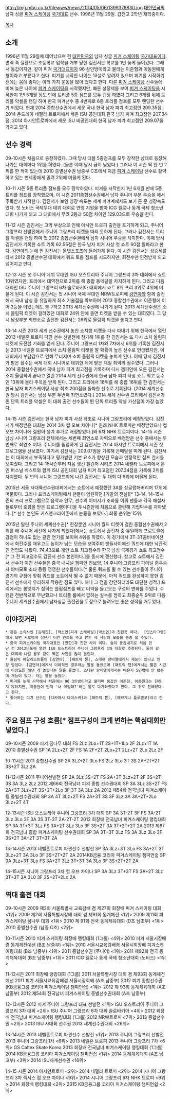 http://img.mbn.co.kr/filewww/news/2014/05/06/1399378830.jpg
[[대한민국]]의 남자 싱글 [[피겨 스케이팅]] [[국가대표]] 선수. 1996년 11월 29일. 갑천고 2학년 재학중이다.

[[목차]]

== 소개 ==

1996년 11월 29일에 태어났으며 현 [[대한민국]]의 남자 싱글 [[피겨 스케이팅]] [[국가대표]]이다. 면역 쪽 질환으로 초등학교 입학을 거부 당한 김진서는 학교를 1년 늦게 들어갔다. 그래서 동갑이지만, 같이 피겨 [[국가대표]]이자 96 삼인방이라고 불리는 이준형과 이동원에게 형이라고 부른다고 한다. 피겨를 시작한 나이는 13살로 알려져 있으며 피겨를 시작하기 전에는 몸에 좋다는 여러 가지 운동을 많이 했다고 한다. 다른 [[피겨 스케이팅]] 선수들에 비해 늦은 나이에 [[피겨 스케이팅]]을 시작했지만, 빠른 성장세를 보여 [[피겨 스케이팅]]을 시작한지 1년 5개월 정도 만에 트리플 5종 점프를 모두 랜딩 하였다.그리고 6개월 뒤에 트리플 악셀을 랜딩 하며 한국 피겨선수 중 4번째로 6종 트리플 점프를 모두 랜딩한 선수가 되었다. 현재 2014 종합선수권에서 세운 국내 한국 남자 피겨 최고점인 209.35점, 2014 온드레이 네펠라 트로피에서 세운 ISU 공인대회 한국 남자 피겨 최고점인 207.34점, 2014 아시안트로피에서 세운 ISU 비공인대회 한국 남자 피겨 최고점인 209.07을 가지고 있다.

== 선수 경력 ==
09-10시즌 처음으로 등장하였다. 그때 당시 더블 5종점프를 모두 장착한 상태로 등장해 나가는 대회마다 1위를 하였다. (물론 이때 당시 급이 낮았다.) 그러나 이 시즌 딱 한 번 2위를 한 적이 있는데 2010 종별선수권 남중부 C조에서 지금 [[피겨 스케이팅]] 선수로 활약하고 있는 변세종에게 밀려 2위에 머물게 된다.

10-11 시즌 5종 트리플 점프를 모두 장착하였다. 피겨를 시작한지 1년 6개월 만에 5종 트리플 점프를 장착했으며, 이 시즌 2011종합선수권에서 남자 주니어 부분 우승을 해서 주목받기 시작한다. 김진서가 보인 성장 속도는 세계 피겨계에서도 보기 든 문 성장속도였다. 첫 노비스 국제무대 데뷔 대회로 연맹 지원을 받아 ICG 켈로나 동계 국제 청소년대회 나가게 되고 그 대회에서 무려 2등과 50점 차이인 129.03으로 우승을 한다.

11-12 시즌 김진서는 고막 부상으로 인해 아시안 트로피 출전을 포기하게 되고, 주니어 그랑프리 선발전에서 주니어 그랑프리 티켓을 따지 못하게 된다. 그러나 김진서는 트리플 악셀을 랜딩 하며 첫 2012 종합선수권에서 남자 시니어 우승을 차지한다. 이때 당시 김진서가 기록한 쇼트 기록 62.55점은 한국 남자 피겨 사상 첫 쇼트 60점 돌파라고 한다. [[김연아]]의 눈에 띈 김진서는 올댓스포츠에 들어가게 된다. 이 시즌 김진서는 상승세를 타서 2012 종별선수권 대회에서 쿼드 토룹 점프를 시도하지만, 회전수만 인정받게 되고 넘어지고 만다.

12-13 시즌 첫 주니어 데뷔 무대인 ISU 오스트리아 주니어 그랑프리 3차 대회에서 쇼트 10위였지만, 프리에서 대역전으로 2위를 해 종합 동메달을 차지하게 된다. 그리고 다음 대회인 ISU 주니어 그랑프리 6차 슬로바키아 대회에서 쇼트 8위 프리 3위로 4위에 머물게 된다. 이 시즌 김진서는 첫 시니어 국제 무대인  NRW트로피에 [[김연아]]와 함께 출전해서 국내 남싱 중 유일하게 최소 기술점을 확보하며 2013 종합선수권에서 이준형에 이어 2등을 이었는데도 불구하고 2013 세계선수권에 나가게 된다. 2013 세계선수권은 소치 올림픽 티켓이 걸려있던 대회로 24위 안에 들면 티켓을 받을 수 있는 대회였다. 그 당시 남싱부분 최연소로 출전한 김진서는 26위로 올림픽 티켓을 놓치고 만다.

13-14 시즌 2013 세계 선수권에서 놓친 소치행 티켓을 다시 따내기 위해 한국에서 열린 2013 네벨혼 트로피 파견 선수 선발전에 참가해 1위를 한 김진서는 또 다시 소치 올림픽 티켓에 도전할 기회를 얻게 된다. 주니어 그랑프리 1차와 7차에서 6위를 기록한 김진서는 2013 네벨혼 트로피에서 소치 올림픽 티켓을 딸 확률이 높은 선수로 언급됐지만, 이 대회에서 부담감으로 인해 무너지며 소치 올림픽 티켓을 놓치게 된다. 이때 당시 김진서가 받은 점수는 국제 대회 시니어로 데뷔한 뒤에 받은 제일 최악의 점수였다. 그러나 2014 종합선수권에서 국내 남자 피겨 최고점을 기록하며 다시 챔피언에 오른 김진서는 소치 올림픽이 끝나고 열린 2014 세계 선수권에서 한국 남자 피겨 사상 쇼트 최고 등수인 13위에 올라 주목을 받게 된다. 그리고 프리에서 16위를 해 종합 16위를 한 김진서는 한국 남자 피겨스케이팅 사상 최초 200점을 돌파한 선수로 기록된다. (2014 세계선수권 당시 김진서는 남싱 부분 두번째 최연소였다.) 2014 세계 선수권 프리에서 김진서가 뛴 단독 트리플 악셀은 이 대회 출전 선수들이 뛴 단독 트리플 악셀 가산점이 가장 높았다.

14-15 시즌 김진서는 한국 남자 피겨 사상 최초로 시니어 그랑프리에 배정받았다. 김진서가 배정받은 대회는 2014 3차 컵 오브 차이나[* 원래 NHK 트로피만 배정받았으나 컵 오브 차이나에 결원이 생겨 추가로 배정받았다.]와 6차 NHK 트로피이다. 14-15 시즌 남싱 시니어 그랑프리 전체에서는 세번째 최연소로 자력으로 배정받은 선수 중에서는 두번째로 최연소 이다. 주니어를 졸업하게 된 김진서는 2014 아시안 트로피에서 시즌 첫 프로그램을 선보였다. 여기서 김진서는 209.07점을 기록해 은메달을 따게 된다. 김진서는 이 대회에서 부족하다고 평가받던 기본 요소가 향상된 모습과 안정적인 점프 컨시를 보여줬다. 그리고 14-15시즌부터 처음 생긴 챌린저 시리즈 2014 네펠라 트로피에서 본인 퍼스널 베스트와 함께 ISU 공인대회 남자 피겨 최고점인 207.34점을 기록해 2위를 차지했다. 두 번의 시니어 그랑프리에 나간 김진서는 두 대회 다 9위에 머물게 된다.

2015년 서울 사대륙선수권대회에서는 쇼트에서 예정했던 3A를 싱글팝해버리며 17위에 머물렀다. 그러나 프리스케이팅에서 팬들이 염원하던 [가을의 전설][* 13-14, 14-15시즌의 프리 프로그램으로 음악과 안무, 선수의 이미지가 조화를 이뤄 팬들과 각국 해설자들로부터 호평을 받은 프로그램이다]을 두시즌만에 처음으로 클린해 기립박수를 자아냈다. [* 선수 본인도 키스앤크라이존에서 눈물을 보였다.] 최종 순위는 15위. 

2015년 탈린 주니어 세계선수권[* 한장뿐인 시니어 월드 티켓이 걸린 종합선수권에서 2위를 해 주니어 세선에 나가게 되었다]에서는 쇼트에서 출전자 중 유일하게 프로토콜에 감점이 하나도 없는 클린 연기를 보이며 4위를 하였다. 이 경기에서 3T-3T콤비네이션에서 회전수를 채우고도 높이가 남는 모습을 보여주며 팬들사이에선 쿼드에 대한 낙관적인 전망도 나왔다. 74.43으로 개인 쇼트 최고점수와 한국 남싱 국제경기 쇼트 최고점수[* 그 전 최고점수도 김진서 선수 본인이다.]를 동시에 갱신했다. 참고로 쇼트에서 김진서 선수가 이긴 선수들은 중국 내셔널 챔피언 진보양, 14 주니어 그랑프리 파이널 준우승자 야마모토 소타 등등 쟁쟁한 선수들이다.[* 물론 쿼드를 뛸 수 있는 선수들이 주니어 경기의 규정에 맞춰 쿼드를 쇼트에서 뛸 수 없기 때문에, 아직 쿼드를 완성하지 못한 김진서 선수에게 유리하게 작용한 점도 있다. 허나 그 점을 감안하더라도 대단한 성적.] 프리에서는 롱엣지가 잡히는 플립점프를 빼고 더악을 들고오는 구성의 변화를 주었다. 수행은 전반적으로 무난했으나 트리플 룹에서 팝하는 실수를 범하고 최종순위 9위로 다음 주니어 세계선수권에서 남자싱글 출전권을 두장으로 늘려오는 좋은 성적을 거두었다.


== 이야깃거리 ==
 * 같은 소속사인 [김해진], [박소연(피겨 스케이팅)|박소연]과 친한듯 하다.  [인스타그램]에서 보면 서로에게 장난기 어린 멘트를 주고 받는 세 사람의 모습을 종종 볼 수있다.
 * 중국 피겨스케이팅 국가대표인 [얀한]과 친한 사이 이다. 둘이 동갑내기로 처음 만난 건 2012년도에 열린 ISU 오스트리아 주니어 그랑프리 3차 대회로 추정된다. 둘이 같은 대회에 나갈 경우 같이 찍은 사진을 많이 올린다.
 * 올림픽 메달리스트들인 [김연아], [패트릭 챈], 스테판 랑비엘에게서 재능이 있다고 인정 받았다. [김연아]에게서 이례적인 경우라는 말을 들었으며 [패트릭 챈]에게서는 짧은 시간에 이정도를 해낸 게 놀랍다는 말을 들었다. 스테판 랑비엘에게서는 배운지 5년밖에 안 됐는데 재능이 있다. 라는 말을 들었다.
 * 피겨를 늦게 시작해서 처음에는 96 3인방이라고 불리며 동갑인 이준형, 이동원과는 친하지 않았지만, 이동원이 먼저 '너 게임해?'라는 말로 다가와줬다고 한다. 그 뒤로 친해졌다고 한다.
 * 좋아하는 피겨 선수는 [다카하시 다이스케]와 [패트릭 챈], [예브게니 플루셴코]라고 한다. 

== 주요 점프 구성 흐름[* 점프구성이 크게 변하는 핵심대회만 넣었다.] ==
09-10시즌
2009 피겨 꿈나무 대회
FS 2Lz 2Lo+1T 2S+1T+1Lo 2F 2Lz+1T 1A
2010 종별선수권
SP 1A 2Lz+2T 2F
FS 1A 2F+2T 2Lo+2T 2Lz+2T 2Lo 2Lz 2F

10-11시즌
2011 종합선수권
SP 2A 3LZ+2T 3Lo
FS 2Lz 3Lo 3T 3S 2A+2T+2T 3S+2T 3Lz 2A

11-12시즌
2011 주니어선발전
SP 2A 3Lz 3S+2T 
FS 2A+3T 3Lz+2T 2F 3S+2T 3S 3A 3Lz 2Lz
2012 제66회 전국남녀 피겨 종합 선수권대회 
SP 3A 3Lz 3S+2T 
FS 2A+3T 3Lz+2T 3S+2T+2Lo 3F 3T 3A 3Lz 2A
2012 제54회 전국남녀 피겨스케이팅 종별선수권대회 
SP 3A 4T 3Lz+2T 
FS 2A+3T 3S 3F 3Lz 3A 3A+2T+2Lo 3Lz+2T 4T

12-13시즌
ISU 오스트리아 주니어 그랑프리 3차 대회 
SP 3A 3T-2T 3F 
FS 3A-2T 3Lz 3Lo 3F 3A 3S 3T-3T 2A-2T-2T
2012 회장배 전국남녀 피겨스케이팅 랭킹대회
SP 3A 3T+3T 3Lz 
FS 3A+2T 3Lz 3Lo 3F 3S+2T 3A 3T+2T+2T 2A
2013 제67회 전국남녀 종합 피겨스케이팅 선수권대회 
SP 3A 3T+3T 3Lz 
FS 3A 3Lz 3Lo 3F 3S+2T 3A+2T 3T+3T 2A

13-14시즌
2013 네벨혼트로피 파견선수 선발전 
SP 3A 3Lz+3T 3Lo 
FS 3A+2T 3T 3Lz+2T 3A 3Lo 3F 3S+2T+2T 2A 
2014KB금융 코리아 피겨스케이팅 챔피언쉽
SP 3A 3Lz+3T 3Lo
FS 3A+2T 3Lz 3T+3T 3A 3Lo 3F 3S+2T+2T 2A

14-15시즌
시니어 그랑프리 3차 컵 오브 차이나 
SP 3A 3Lz 3T+3T
FS 3A+2T 3Lz 3T+3T 3A 3L0 3F 3S+2T+2Lo 2A 

== 역대 출전 대회 ==
09-10시즌
2009 제2회 서울특별시 교육감배 겸 제27회 회장배 피겨 스케이팅 대회 <1위>
2009 제2회 서울특별시장배 대회 겸 제91회 동계체전 <1위>
2009 제11회 피겨스케이팅 꿈나무 대회 <1위>
2010 제 91회 전국 동계체육대회 (D조 남초부) <1위>
2010 종별선수권 (남중 C조) <2위>

10-11시즌
2010 피겨 스케이팅 회장배 랭킹대회 (1그룹) <4위>
2010 피겨 서울시장배겸 동계체전예선 (B조 남중부) <1위>
2010 서울시교육감배겸 서울시회장배 피겨스케이팅대회 (B조 남중부) <1위> 
2011 종합선수권 (주니어) <1위>
2011 제92회 전국 동계체육대회 (B조 남중부) <1위>
2011 ICG 켈로나 동계 국제 청소년대회 (노비스) <1위>

11-12시즌
2011 회장배 랭킹대회 (1그룹) 
2011 서울특별시장 대회 겸 제93회 동계체전 예선
2011 피겨 서울시교육감배겸 서울시장회배 (A조 남중부) 
2012 피겨 종합선수권 (KB금융그룹 코리아 피겨스케이팅 챔피언쉽) <1위>
2012 제 93회 동계체육대회 (A조 남중부)
2012 제54회 전국남녀 피겨스케이팅 종별선수권대회 (A조 남중부) 

12-13시즌
2012 피겨 주니어 그랑프리 대표 선발전 <1위>
ISU 오스트리아 주니어 그랑프리 3차 대회 <2위>
ISU 주니어 그랑프리 6차 대회 슬로바키아 <4위>
2012 회장배 전국남녀 피겨스케이팅 랭킹대회 (1그룹)
2012 NRW트로피 <7위>
2013 종합선수권  <2위>
2013 ISU 사대륙 선수권 
2013 세계선수권대회 <26위>

13-14시즌
2013 네벨혼트로피 파견선수 선발전 <1위>
2013 주니어 그랑프리 선발전
2013 주니어 그랑프리 1차 <6위>
2013 네벨혼 트로피 
2013 주니어 그랑프리 7차 <6위>
GS Caltex Skate Korea 2013 회장배 전국남녀 피겨스케이팅 랭킹대회 (1그룹)
2014 KB금융그룹 코리아 피겨스케이팅 챔피언쉽 <1위>
2014 동계체육대회 (A조 남고부) <3위>
2014 ISU세계선수권 <16위>

14-15 시즌
2014 아시안트로피 <2위>
2014 네펠라 트로피 <2위>
2014 시니어 그랑프리 3차 렉서스 컵 오브 차이나 <9위>
2014 시니어 그랑프리 6차 NHK 트로피 <9위>
2014 회장배 랭킹대회 <2위>
2015 KB금융그룹 코리아 피겨스케이팅 챔피언쉽 <2위>
